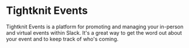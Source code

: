 
# Tightknit Events

Tightknit Events is a platform for promoting and managing your in-person and virtual events within Slack.
It's a great way to get the word out about your event and to keep track of who's coming.

<Cards>
  <Card title="🚀 Getting Started" href="/events/get-started" />
  <Card title="📅 Creating an Event" href="/events/create-event" />
  <Card title="📝 Managing Your Event" href="/events/manage-events" />
  <Card title="✅ Event Registration" href="/events/event-registration" />
</Cards>
